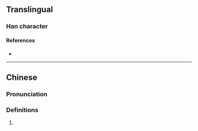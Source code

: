 {{character info}}
==Translingual==

===Han character===
{{Han char|rn=94|rad=犬|as=11|sn=14|four=|canj=KHUOG|ids=⿰犭崔}}

====References====
* {{Han ref|kx=0718.041|hdz=21365.110|uh=7355|ud=29525}}

----

==Chinese==
{{zh-forms}}

===Pronunciation===
{{zh-pron
|m=cuī
|cat=
}}

===Definitions===
{{zh-hanzi}}

# {{zh-only|猥獕}}